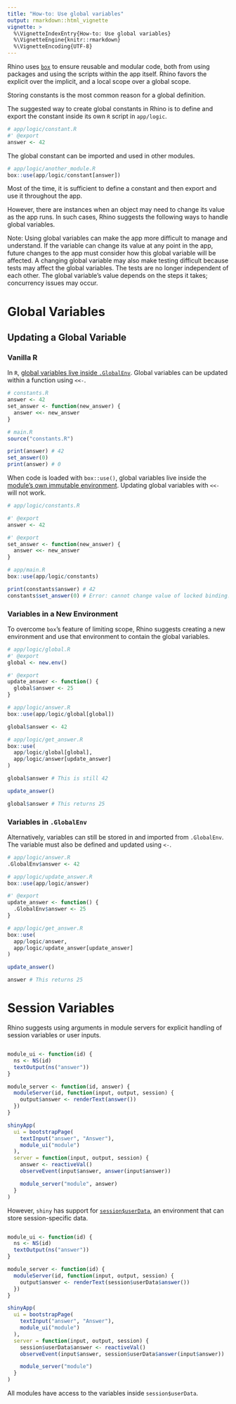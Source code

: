 ```yaml
---
title: "How-to: Use global variables"
output: rmarkdown::html_vignette
vignette: >
  %\VignetteIndexEntry{How-to: Use global variables}
  %\VignetteEngine{knitr::rmarkdown}
  %\VignetteEncoding{UTF-8}
---
```


Rhino uses [`box`](https://appsilon.github.io/rhino/articles/explanation/box-modules.html) to ensure reusable and modular code, both from using packages and using the scripts within the app itself. Rhino favors the explicit over the implicit, and a local scope over  a global scope.

Storing constants is the most common reason for a global definition.

The suggested way to create global constants in Rhino is to define and export the constant inside its own `R` script in `app/logic`.

```r
# app/logic/constant.R
#' @export
answer <- 42
```

The global constant can be imported and used in other modules.

```r
# app/logic/another_module.R
box::use(app/logic/constant[answer])
```

Most of the time, it is sufficient to define a constant and then export and use it throughout the app.

However, there are instances when an object may need to change its value as the app runs. In such cases, Rhino suggests the following ways to handle global variables.

Note: Using global variables can make the app more difficult to manage and understand. 
If the variable can change its value at any point in the app, future changes to the app must consider how this global variable will be affected. A changing global variable may also make testing difficult because tests may affect the global variables. The tests are no longer independent of each other. The global variable's value depends on the steps it takes; concurrency issues may occur.

# Global Variables 

## Updating a Global Variable

### Vanilla R

In `R`, [global variables live inside `.GlobalEnv`](http://adv-r.had.co.nz/Environments.html). Global variables can be updated within a function using `<<-`.

```r
# constants.R
answer <- 42
set_answer <- function(new_answer) {
  answer <<- new_answer
}
```

```r
# main.R
source("constants.R")

print(answer) # 42
set_answer(0)
print(answer) # 0
```

When code is loaded with `box::use()`, global variables live inside the [module's own immutable environment](https://klmr.me/box/articles/mod-env-hierarchy.html#environments-1). Updating global variables with `<<-` will not work.

```r
# app/logic/constants.R

#' @export
answer <- 42

#' @export
set_answer <- function(new_answer) {
  answer <<- new_answer
}
```

```r
# app/main.R
box::use(app/logic/constants)

print(constants$answer) # 42
constants$set_answer(0) # Error: cannot change value of locked binding.
```

### Variables in a New Environment

To overcome `box`'s feature of limiting scope, Rhino suggests creating a new environment and use that environment to contain the global variables.

```r
# app/logic/global.R
#' @export
global <- new.env()

#' @export
update_answer <- function() {
  global$answer <- 25
}
```

```r
# app/logic/answer.R
box::use(app/logic/global[global])

global$answer <- 42
```

```r
# app/logic/get_answer.R
box::use(
  app/logic/global[global],
  app/logic/answer[update_answer]
)

global$answer # This is still 42

update_answer()

global$answer # This returns 25
```

### Variables in `.GlobalEnv`

Alternatively, variables can still be stored in and imported from `.GlobalEnv`. The variable must also be defined and updated using `<-`.

```r
# app/logic/answer.R
.GlobalEnv$answer <- 42
```

```r
# app/logic/update_answer.R
box::use(app/logic/answer)

#' @export
update_answer <- function() {
  .GlobalEnv$answer <- 25
}
```

```r
# app/logic/get_answer.R
box::use(
  app/logic/answer,
  app/logic/update_answer[update_answer]
)

update_answer()

answer # This returns 25
```

# Session Variables

Rhino suggests using arguments in module servers for explicit handling of session variables or user inputs.

```r

module_ui <- function(id) {
  ns <- NS(id)
  textOutput(ns("answer"))
}

module_server <- function(id, answer) {
  moduleServer(id, function(input, output, session) {
    output$answer <- renderText(answer())
  })
}

shinyApp(
  ui = bootstrapPage(
    textInput("answer", "Answer"),
    module_ui("module")
  ),
  server = function(input, output, session) {
    answer <- reactiveVal()
    observeEvent(input$answer, answer(input$answer))

    module_server("module", answer)
  }
)
```

However, `shiny` has support for [`session$userData`](https://shiny.rstudio.com/reference/shiny/latest/session.html), an environment that can store session-specific data. 

```r

module_ui <- function(id) {
  ns <- NS(id)
  textOutput(ns("answer"))
}

module_server <- function(id) {
  moduleServer(id, function(input, output, session) {
    output$answer <- renderText(session$userData$answer())
  })
}

shinyApp(
  ui = bootstrapPage(
    textInput("answer", "Answer"),
    module_ui("module")
  ),
  server = function(input, output, session) {
    session$userData$answer <- reactiveVal()
    observeEvent(input$answer, session$userData$answer(input$answer))

    module_server("module")
  }
)
```

All modules have access to the variables inside `session$userData`.
